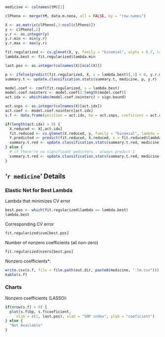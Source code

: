 ```r
medicine <- colnames(tM)[1]

clPheno <- merge(tM, data.m.nona, all = FALSE, by = "row.names")

X <- as.matrix(clPheno[,3:ncol(clPheno)])
y <- clPheno[,2]
y.r <- as.integer(y)
y.r.min <- min(y.r)
y.r.max <- max(y.r)

fit.regularized <- cv.glmnet(X, y, family = "binomial", alpha = 0.7, lambda = seq(1, 0, by = -0.02))
lambda.best <- fit.regularized$lambda.min

last.pos <- as.integer(colnames(X)[ncol(X)])

p <- ifelse(predict(fit.regularized, X, s = lambda.best)[,1] < 0, y.r.min, y.r.max)
summary.t <- update.classification.stats(summary.t, medicine, p, y.r)

model.coef <- coef(fit.regularized, s = lambda.best)
model.coef.nointerc <- model.coef[2:length(model.coef)]
act.idx <- which(abs(model.coef.nointerc) > sign.bound)

act.snps <- as.integer(colnames(X)[act.idx])
act.coef <- model.coef.nointerc[act.idx]
s.f <- data.frame(position = act.idx, bp = act.snps, coeficient = act.coef)

if(length(act.idx) > 0) {
  X.reduced <- X[,act.idx]
  fit.reduced <- cv.glmnet(X.reduced, y, family = "binomial", lambda = seq(1, 0, by = -0.02))
  Y.predicted <- predict(fit.reduced, X.reduced, s = fit.reduced$lambda.min)[,1]
  summary.t.red <- update.classification.stats(summary.t.red, medicine, ifelse(Y.predicted < 0, y.r.min, y.r.max), y.r)
} else {
  # if there're no significant pedictors - always predict 1
  summary.t.red <- update.classification.stats(summary.t.red, medicine, rep(1, length(y.r)), y.r)
}
```

## '`r medicine`' Details

### Elastic Net for Best Lambda

Lambda that minimizes CV error

```r
best.pos <- which(fit.regularized$lambda == lambda.best)
lambda.best
```

Corresponding CV error

```r
fit.regularized$cvm[best.pos]
```

Number of nonzero coefficients (all non-zero)

```r
fit.regularized$nzero[best.pos]
```

Nonzero coefficients*:

```r
write.csv(s.f, file = file.path(out.dir, paste0(medicine, ".lm.csv")))
kable(s.f)
```

### Charts

Nonzero coefficients (LASSO):

```r
if(nrow(s.f) > 0) {
  plot(s.f$bp, s.f$coeficient, 
     xlim = c(1, last.pos), xlab = "SNP index", ylab = "coeficient")
} else {
  "Not Available"
}
```

